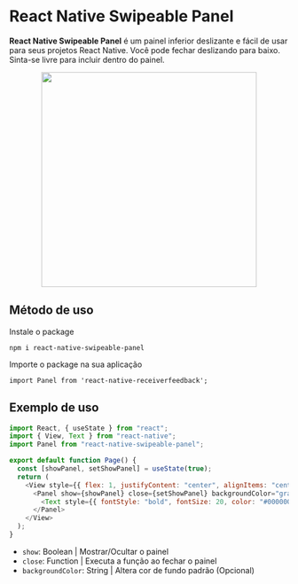 <div className="center-text">

# React Native Swipeable Panel

**React Native Swipeable Panel** é um painel inferior deslizante e fácil de usar para seus projetos React Native. Você pode fechar deslizando para baixo. Sinta-se livre para incluir dentro do painel.

</div>

<div align="center" className="nx-mt-6">
  <img src="https://alexanderiscoding.com/imgs/react-native-swipeable-panel.jpg" width="auto" height="388" />
</div>

## Método de uso

Instale o package

`npm i react-native-swipeable-panel`

Importe o package na sua aplicação

`import Panel from 'react-native-receiverfeedback';`

## Exemplo de uso

```js copy
import React, { useState } from "react";
import { View, Text } from "react-native";
import Panel from "react-native-swipeable-panel";

export default function Page() {
  const [showPanel, setShowPanel] = useState(true);
  return (
    <View style={{ flex: 1, justifyContent: "center", alignItems: "center" }}>
      <Panel show={showPanel} close={setShowPanel} backgroundColor="gray">
        <Text style={{ fontStyle: "bold", fontSize: 20, color: "#000000" }}>Alexanderiscoding</Text>
      </Panel>
    </View>
  );
}
```

- `show`: Boolean | Mostrar/Ocultar o painel
- `close`: Function | Executa a função ao fechar o painel
- `backgroundColor`: String | Altera cor de fundo padrão (Opcional)
